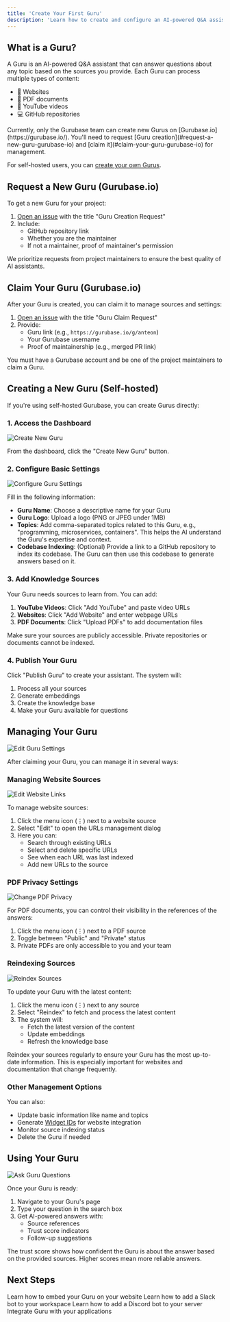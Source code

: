 ```yaml
---
title: 'Create Your First Guru'
description: 'Learn how to create and configure an AI-powered Q&A assistant'
---
```



## What is a Guru?

A Guru is an AI-powered Q&A assistant that can answer questions about any topic based on the sources you provide. Each Guru can process multiple types of content:
- 📄 Websites
- 📑 PDF documents
- 🎥 YouTube videos
- 💻 GitHub repositories


<Note type="warning">
  Currently, only the Gurubase team can create new Gurus on [Gurubase.io](https://gurubase.io/). You'll need to request [Guru creation](#request-a-new-guru-gurubase-io) and [claim it](#claim-your-guru-gurubase-io) for management. 
  
  For self-hosted users, you can [create your own Gurus](#creating-a-new-guru-self-hosted).
</Note>

## Request a New Guru (Gurubase.io)

To get a new Guru for your project:

1. [Open an issue](https://github.com/Gurubase/gurubase/issues/new?template=guru_creation_request.md) with the title "Guru Creation Request"
2. Include:
   - GitHub repository link
   - Whether you are the maintainer
   - If not a maintainer, proof of maintainer's permission

<Note>
  We prioritize requests from project maintainers to ensure the best quality of AI assistants.
</Note>

## Claim Your Guru (Gurubase.io)

After your Guru is created, you can claim it to manage sources and settings:

1. [Open an issue](https://github.com/Gurubase/gurubase/issues/new?template=guru_claim_request.md) with the title "Guru Claim Request"
2. Provide:
   - Guru link (e.g., `https://gurubase.io/g/anteon`)
   - Your Gurubase username
   - Proof of maintainership (e.g., merged PR link)

<Note>
  You must have a Gurubase account and be one of the project maintainers to claim a Guru.
</Note>



## Creating a New Guru (Self-hosted)

If you're using self-hosted Gurubase, you can create Gurus directly:

### 1. Access the Dashboard

<Frame>
  <img src="/images/gurubase-create-guru-1.png" alt="Create New Guru" />
</Frame>

From the dashboard, click the "Create New Guru" button.

### 2. Configure Basic Settings

<Frame>
  <img src="/images/gurubase-create-guru-2.png" alt="Configure Guru Settings" />
</Frame>

Fill in the following information:
- **Guru Name**: Choose a descriptive name for your Guru
- **Guru Logo**: Upload a logo (PNG or JPEG under 1MB)
- **Topics**: Add comma-separated topics related to this Guru, e.g., "programming, microservices, containers". This helps the AI understand the Guru's expertise and context.
- **Codebase Indexing**: (Optional) Provide a link to a GitHub repository to index its codebase. The Guru can then use this codebase to generate answers based on it.

### 3. Add Knowledge Sources

Your Guru needs sources to learn from. You can add:

1. **YouTube Videos**: Click "Add YouTube" and paste video URLs
2. **Websites**: Click "Add Website" and enter webpage URLs
3. **PDF Documents**: Click "Upload PDFs" to add documentation files

<Note>
  Make sure your sources are publicly accessible. Private repositories or documents cannot be indexed.
</Note>

### 4. Publish Your Guru

Click "Publish Guru" to create your assistant. The system will:
1. Process all your sources
2. Generate embeddings
3. Create the knowledge base
4. Make your Guru available for questions

## Managing Your Guru

<img src="/images/gurubase-edit-guru.png" alt="Edit Guru Settings" />

After claiming your Guru, you can manage it in several ways:

### Managing Website Sources

<Frame>
  <img src="/images/gurubase-edit-website-links.jpg" alt="Edit Website Links" />
</Frame>

To manage website sources:
1. Click the menu icon (⋮) next to a website source
2. Select "Edit" to open the URLs management dialog
3. Here you can:
   - Search through existing URLs
   - Select and delete specific URLs
   - See when each URL was last indexed
   - Add new URLs to the source

### PDF Privacy Settings

<Frame>
  <img src="/images/gurubase-change-pdf-privacy.jpg" alt="Change PDF Privacy" />
</Frame>

For PDF documents, you can control their visibility in the references of the answers:
1. Click the menu icon (⋮) next to a PDF source
2. Toggle between "Public" and "Private" status
3. Private PDFs are only accessible to you and your team

### Reindexing Sources

<Frame>
  <img src="/images/gurubase-reindex.jpg" alt="Reindex Sources" />
</Frame>

To update your Guru with the latest content:
1. Click the menu icon (⋮) next to any source
2. Select "Reindex" to fetch and process the latest content
3. The system will:
   - Fetch the latest version of the content
   - Update embeddings
   - Refresh the knowledge base

<Note>
  Reindex your sources regularly to ensure your Guru has the most up-to-date information. This is especially important for websites and documentation that change frequently.
</Note>

### Other Management Options

You can also:
- Update basic information like name and topics
- Generate [Widget IDs](/integrations/website-widget) for website integration
- Monitor source indexing status
- Delete the Guru if needed

## Using Your Guru

<img src="/images/gurubase-ask-guru.png" alt="Ask Guru Questions" />

Once your Guru is ready:
1. Navigate to your Guru's page
2. Type your question in the search box
3. Get AI-powered answers with:
   - Source references
   - Trust score indicators
   - Follow-up suggestions

<Note>
  The trust score shows how confident the Guru is about the answer based on the provided sources. Higher scores mean more reliable answers.
</Note>

## Next Steps

<CardGroup cols={2}>
  <Card
    title="Add Widget to Your Site"
    icon="code"
    href="/integrations/website-widget"
  >
    Learn how to embed your Guru on your website
  </Card>
  <Card
    title="Add Slack Bot to Your Workspace"
    icon="slack"
    href="/integrations/slack-bot"
  >
    Learn how to add a Slack bot to your workspace
  </Card>
  <Card
    title="Add Discord Bot to Your Server"
    icon="discord"
    href="/integrations/discord-bot"
  >
    Learn how to add a Discord bot to your server
  </Card>
  <Card
    title="API Integration"
    icon="plug"
    href="/api-reference/introduction"
  >
    Integrate Guru with your applications
  </Card>
</CardGroup>
